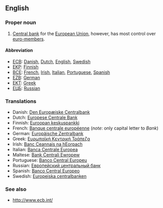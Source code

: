 {{wikipedia}}
==English==

===Proper noun===
{{en-proper noun}}

# [[Central bank]] for the [[European Union]], however, has most control over [[euro-members]].

====Abbreviation====
*[[ECB]]: [[Danish]], [[Dutch]], [[English]], [[Swedish]]
*[[EKP]]: [[Finnish]]
*[[BCE]]: [[French]], [[Irish]], [[Italian]], [[Portuguese]], [[Spanish]]
*[[EZB]]: [[German]]
*[[ΕΚΤ]]: [[Greek]]
*[[ЕЦБ]]: [[Russian]]

===Translations===
{{rfc-level|Translations at L3+ (AutoFormat would have corrected level of Translations)}}
*Danish: [[Den Europæiske Centralbank]]
*Dutch: [[Europese Centrale Bank]]
*Finnish: [[Euroopan keskuspankki]]
*French: [[Banque centrale européenne]] (''note'': only capital letter to ''Bank'') {{f}}
*German: [[Europäische Zentralbank]]
*Greek: [[Ευρωπαϊκή Κεντρική Τράπεζα]]
*Irish: [[Banc Ceannais na hEorpach]]
*Italian: [[Banca Centrale Europea]]
*Maltese: [[Bank Ċentrali Ewropew]]
*Portuguese: [[Banco Central Europeu]]
*Russian: [[Европейский центральный банк]]
*Spanish: [[Banco Central Europeo]]
*Swedish: [[Europeiska centralbanken]]

===See also===
*http://www.ecb.int/